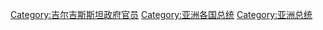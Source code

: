 {{Catnav|頁面分類|人物|各國人物|吉爾吉斯人|吉尔吉斯斯坦政治人物}}
{{Catnav|頁面分類|人物|各國人物|各國政治人物|吉尔吉斯斯坦政治人物}}

[[Category:吉尔吉斯斯坦政府官员|Category:吉尔吉斯斯坦政府官员]]
[[Category:亚洲各国总统|Category:亚洲各国总统]]
[[Category:亚洲总统|Category:亚洲总统]]